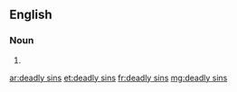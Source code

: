 ==English==

===Noun===
{{head|en|plural}}

# {{plural of|deadly sin|lang=en|nocat=1}}

[[ar:deadly sins]]
[[et:deadly sins]]
[[fr:deadly sins]]
[[mg:deadly sins]]